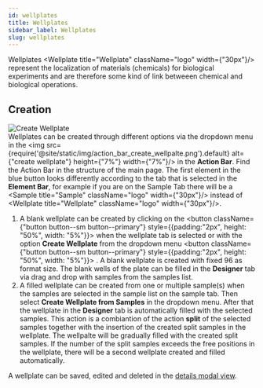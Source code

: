 ```yaml
---
id: wellplates
title: Wellplates
sidebar_label: Wellplates
slug: wellplates
---
```



Wellplates <Wellplate title="Wellplate" className="logo"  width={"30px"}/> represent the localization of materials (chemicals) for biological experiments and are therefore some kind of link betweeen chemical and biological operations. 
## Creation
![Create Wellplate](/img/create_wellplate.gif)  
Wellplates can be created through different options via the dropdown menu in the <img src={require('@site/static/img/action_bar_create_wellpalte.png').default} alt={"create wellplate"} height={"7%"} width={"7%"}/> in the <b>Action Bar</b>. Find the Action Bar in the structure of the <Link to="/docs/eln/structure">main page</Link>. The first element in the blue button looks differently according to the tab that is selected in the <b>Element Bar</b>, for example if you are on the Sample Tab there will be a <Sample title="Sample" className="logo" width={"30px"}/> instead of <Wellplate title="Wellplate" className="logo" width={"30px"}/>.
1. A blank wellplate can be created by clicking on the <button className={"button button--sm button--primary"} style={{padding:"2px", height: "50%", width: "5%"}}>
<FontAwesomeIcon icon={faPlus} size="lg"/></button> when the wellplate tab is selected or with the option <b>Create Wellplate</b> from the dropdown menu <button className={"button button--sm button--primary"} style={{padding:"2px", height: "50%", width: "5%"}}>
<FontAwesomeIcon icon={faSortDown} size="lg"/></button>. A blank wellplate is created with fixed 96 as format size. The blank wells of the plate can be filled in the <b>Designer</b> tab via drag and drop with samples from the samples list. 
1. A filled wellplate can be created from one or multiple sample(s) when the samples are selected in the sample list on the sample tab. Then select <b>Create Wellplate from Samples</b> in the dropdown menu. After that the wellplate in the <b>Designer</b> tab is automatically filled with the selected samples. This action is a combiantion of the action <b>split</b> of the selected samples together with the insertion of the created split samples in the wellplate. The wellpalte will be gradually filled with the created split samples. If the number of the split samples exceeds the free positions in the wellplate, there will be a second wellplate created and filled automatically.

A wellplate can be saved, edited and deleted in the [details modal view](details_modal#detail-modal-for-wellplates).